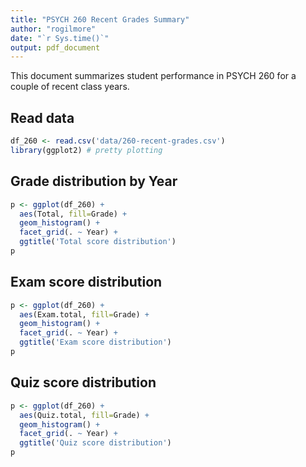 ```yaml
---
title: "PSYCH 260 Recent Grades Summary"
author: "rogilmore"
date: "`r Sys.time()`"
output: pdf_document
---
```


This document summarizes student performance in PSYCH 260 for a couple of recent class years.

## Read data
```r
df_260 <- read.csv('data/260-recent-grades.csv')
library(ggplot2) # pretty plotting
```

## Grade distribution by Year

```r
p <- ggplot(df_260) +
  aes(Total, fill=Grade) +
  geom_histogram() +
  facet_grid(. ~ Year) + 
  ggtitle('Total score distribution')
p
```

## Exam score distribution

```r
p <- ggplot(df_260) +
  aes(Exam.total, fill=Grade) +
  geom_histogram() +
  facet_grid(. ~ Year) + 
  ggtitle('Exam score distribution')
p
```

## Quiz score distribution

```r
p <- ggplot(df_260) +
  aes(Quiz.total, fill=Grade) +
  geom_histogram() +
  facet_grid(. ~ Year) + 
  ggtitle('Quiz score distribution')
p
```
